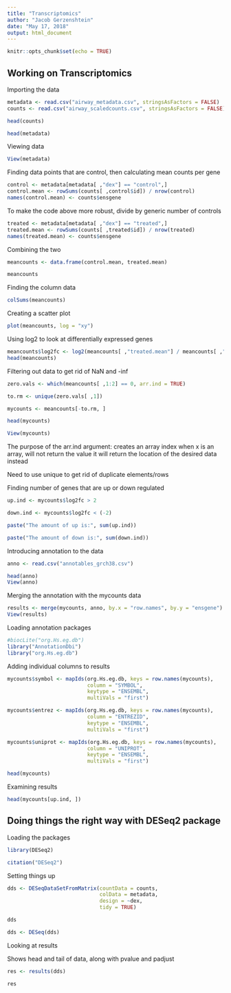 ```yaml
---
title: "Transcriptomics"
author: "Jacob Gerzenshtein"
date: "May 17, 2018"
output: html_document
---
```


```r
knitr::opts_chunk$set(echo = TRUE)
```

## Working on Transcriptomics 

Importing the data

```r
metadata <- read.csv("airway_metadata.csv", stringsAsFactors = FALSE)
counts <- read.csv("airway_scaledcounts.csv", stringsAsFactors = FALSE)

head(counts)

head(metadata)
```

Viewing data

```r
View(metadata)
```

Finding data points that are control, then calculating mean counts per gene

```r
control <- metadata[metadata[ ,"dex"] == "control",]
control.mean <- rowSums(counts[ ,control$id]) / nrow(control) 
names(control.mean) <- counts$ensgene
```


To make the code above more robust, divide by generic number of controls

```r
treated <- metadata[metadata[ ,"dex"] == "treated",]
treated.mean <- rowSums(counts[ ,treated$id]) / nrow(treated)
names(treated.mean) <- counts$ensgene
```


Combining the two 

```r
meancounts <- data.frame(control.mean, treated.mean)

meancounts
```

Finding the column data

```r
colSums(meancounts)
```


Creating a scatter plot

```r
plot(meancounts, log = "xy")
```

Using log2 to look at differentially expressed genes

```r
meancounts$log2fc <- log2(meancounts[ ,"treated.mean"] / meancounts[ ,"control.mean"])
head(meancounts)
```

Filtering out data to get rid of NaN and -inf 

```r
zero.vals <- which(meancounts[ ,1:2] == 0, arr.ind = TRUE)

to.rm <- unique(zero.vals[ ,1])

mycounts <- meancounts[-to.rm, ]

head(mycounts)

View(mycounts)
```

The purpose of the arr.ind argument: creates an array index when x is an array, will not return the value it will return the location of the desired data instead

Need to use unique to get rid of duplicate elements/rows


Finding number of genes that are up or down regulated 

```r
up.ind <- mycounts$log2fc > 2

down.ind <- mycounts$log2fc < (-2)

paste("The amount of up is:", sum(up.ind))

paste("The amount of down is:", sum(down.ind))
```


Introducing annotation to the data 

```r
anno <- read.csv("annotables_grch38.csv")

head(anno)
View(anno)
```


Merging the annotation with the mycounts data

```r
results <- merge(mycounts, anno, by.x = "row.names", by.y = "ensgene")
View(results)
```


Loading annotation packages

```r
#biocLite("org.Hs.eg.db")
library("AnnotationDbi")
library("org.Hs.eg.db")
```


Adding individual columns to results 

```r
mycounts$symbol <- mapIds(org.Hs.eg.db, keys = row.names(mycounts),
                          column = "SYMBOL",
                          keytype = "ENSEMBL",
                          multiVals = "first")
```
```r
mycounts$entrez <- mapIds(org.Hs.eg.db, keys = row.names(mycounts),
                          column = "ENTREZID",
                          keytype = "ENSEMBL",
                          multiVals = "first")

mycounts$uniprot <- mapIds(org.Hs.eg.db, keys = row.names(mycounts),
                          column = "UNIPROT",
                          keytype = "ENSEMBL",
                          multiVals = "first")
```



```r
head(mycounts)
```


Examining results

```r
head(mycounts[up.ind, ])
```

## Doing things the right way with DESeq2 package

Loading the packages
```r
library(DESeq2)

citation("DESeq2")
```

Setting things up

```r
dds <- DESeqDataSetFromMatrix(countData = counts,
                              colData = metadata,
                              design = ~dex,
                              tidy = TRUE)

dds
```

```r
dds <- DESeq(dds)
```
 
Looking at results

Shows head and tail of data, along with pvalue and padjust 

```r
res <- results(dds)

res
```

